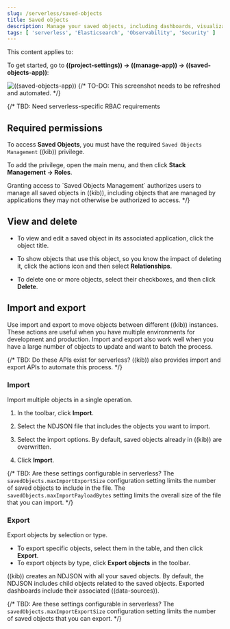 ```yaml
---
slug: /serverless/saved-objects
title: Saved objects
description: Manage your saved objects, including dashboards, visualizations, maps, ((data-sources)), and more.
tags: [ 'serverless', 'Elasticsearch', 'Observability', 'Security' ]
---
```


<DocBadge template="technical preview" />
This content applies to: <DocBadge template="elasticsearch" slug="/serverless/elasticsearch/what-is-elasticsearch-serverless" /> <DocBadge template="observability" slug="/serverless/observability/what-is-observability-serverless" /> <DocBadge template="security" slug="/serverless/security/what-is-security-serverless" />

To get started, go to **((project-settings)) → ((manage-app)) → ((saved-objects-app))**:

![((saved-objects-app))](../images/saved-object-management.png)
{/* TO-DO: This screenshot needs to be refreshed and automated. */}

{/*
TBD: Need serverless-specific RBAC requirements
## Required permissions

To access **Saved Objects**, you must have the required `Saved Objects Management` ((kib)) privilege.

To add the privilege, open the main menu, and then click **Stack Management → Roles**.

<DocCallOut title="Note">
Granting access to `Saved Objects Management` authorizes users to
manage all saved objects in ((kib)), including objects that are managed by
applications they may not otherwise be authorized to access.
</DocCallOut> */}

## View and delete

* To view and edit a saved object in its associated application, click the object title.

* To show objects that use this object, so you know the impact of deleting it, click the actions icon <DocIcon type="boxesHorizontal" title="More actions" /> and then select **Relationships**.

* To delete one or more objects, select their checkboxes, and then click **Delete**.

## Import and export

Use import and export to move objects between different ((kib)) instances.
These actions are useful when you have multiple environments for development and production.
Import and export also work well when you have a large number of objects to update and want to batch the process.

{/*
TBD: Do these APIs exist for serverless?
((kib)) also provides <DocLink id="enKibanaSavedObjectsApiImport">import</DocLink> and
<DocLink id="enKibanaSavedObjectsApiExport">export</DocLink> APIs to automate this process.
*/}

### Import

Import multiple objects in a single operation.

1. In the toolbar, click **Import**.
1. Select the NDJSON file that includes the objects you want to import.

1. Select the import options. By default, saved objects already in ((kib)) are overwritten.

1. Click **Import**.

{/*
TBD: Are these settings configurable in serverless?
<DocCallOut title="Note">
The <DocLink id="enKibanaSettings" section="savedObjects-maxImportExportSize">`savedObjects.maxImportExportSize`</DocLink> configuration setting
limits the number of saved objects to include in the file. The
<DocLink id="enKibanaSettings" section="savedObjects-maxImportPayloadBytes">`savedObjects.maxImportPayloadBytes`</DocLink> setting limits the overall
size of the file that you can import.
</DocCallOut>
*/}

### Export

Export objects by selection or type.

* To export specific objects, select them in the table, and then click **Export**.
* To export objects by type, click **Export objects** in the toolbar.

((kib)) creates an NDJSON with all your saved objects.
By default, the NDJSON includes child objects related to the saved objects.
Exported dashboards include their associated ((data-sources)).

{/*
TBD: Are these settings configurable in serverless?
<DocCallOut title="Note">
The <DocLink id="enKibanaSettings" section="savedObjects-maxImportExportSize">`savedObjects.maxImportExportSize`</DocLink> configuration setting limits the number of saved objects that you can export.
</DocCallOut> */}

